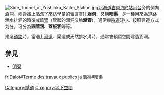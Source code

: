 [[File:Side_Tunnel_of_Yoshioka_Kaitei_Station.jpg|thumb]][[北海道|北海道]][[吉岡海底站|吉岡海底站]][[月台|月台]]旁的側向涵洞，兩邊牆上貼滿了來訪學童的留言畫]]
'''涵洞'''，又稱'''暗渠'''，是一種用來為道路泄水排涵的暗渠或暗[[管|管]]（管狀的涵洞又稱'''涵管'''），通常較[[隧道|隧道]]短小。按照建造方式划分，可分為'''圓管涵'''、'''蓋板涵'''等等。

建造[[道路|道路]]時，當遇上[[河道|河道]]、渠道或天然排水溝時，通常會預留空間建造涵洞。

==參見 ==
*[[明渠|明渠]]
{{Commonscat|Culverts}}
[[Category:隧道|Category:隧道]]
[[Category:地下空間|Category:地下空間]]

[[fr:Dalot#Terme_des_travaux_publics|fr:Dalot#Terme des travaux publics]]
[[ja:溝渠#暗渠|ja:溝渠#暗渠]]
